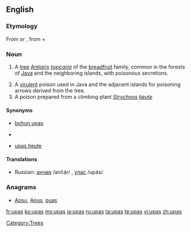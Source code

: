 {{slim-wikipedia}}
==English==
{{attention|ms}}
===Etymology===
From {{etyl|ms|en}} {{term|phn-pas|lang=ms}} or {{term|pohon upas|lang=ms}}, from {{term|phn||lang=ms|a tree}} + {{term|pas||lang=ms|poison}}

===Noun===
{{infl|ms|noun}}

# {{botany}} A [[tree]] ''[[Antiaris]] [[toxicaria]]'' of the [[breadfruit]] family, common in the forests of [[Java]] and the neighboring islands, with poisonous secretions.
# A [[virulent]] poison used in Java and the adjacent islands for poisoning arrows derived from the tree.
# A poison prepared from a climbing plant ''[[Strychnos]] [[tieute]]''

====Synonyms====
* {{sense|''Antiaris toxicaria''}} [[bohun upas]]
* {{sense|poison from ''Antiaris toxicaria''}}
* {{sense|poison from ''Strychnos tieute''}} [[upas tieute]]

====Translations====
{{trans-top|tree}}
{{trans-mid}}
* Russian: [[анчар]] /ančár/ {{m}}, [[упас]] /upás/ {{m}}
{{trans-top|poison from ''Antiaris toxicaria''}}
{{trans-mid}}
{{trans-bottom}}
{{trans-top|poison from ''Strychnos tieute''}}
{{trans-mid}}
{{trans-bottom}}

===Anagrams===
* [[Apsu#English|Apsu]], [[Apus#English|Apus]], [[puas#English|puas]]

[[Category:Trees]]

[[fr:upas]]
[[ko:upas]]
[[ms:upas]]
[[ja:upas]]
[[ru:upas]]
[[ta:upas]]
[[te:upas]]
[[vi:upas]]
[[zh:upas]]